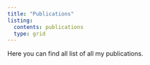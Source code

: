 ```yaml
---
title: "Publications"
listing:
  contents: publications
  type: grid
---
```


Here you can find all list of all my publications.
